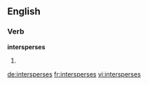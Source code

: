==English==

===Verb===
'''intersperses'''

# {{third-person singular of|intersperse}}

[[de:intersperses]]
[[fr:intersperses]]
[[vi:intersperses]]